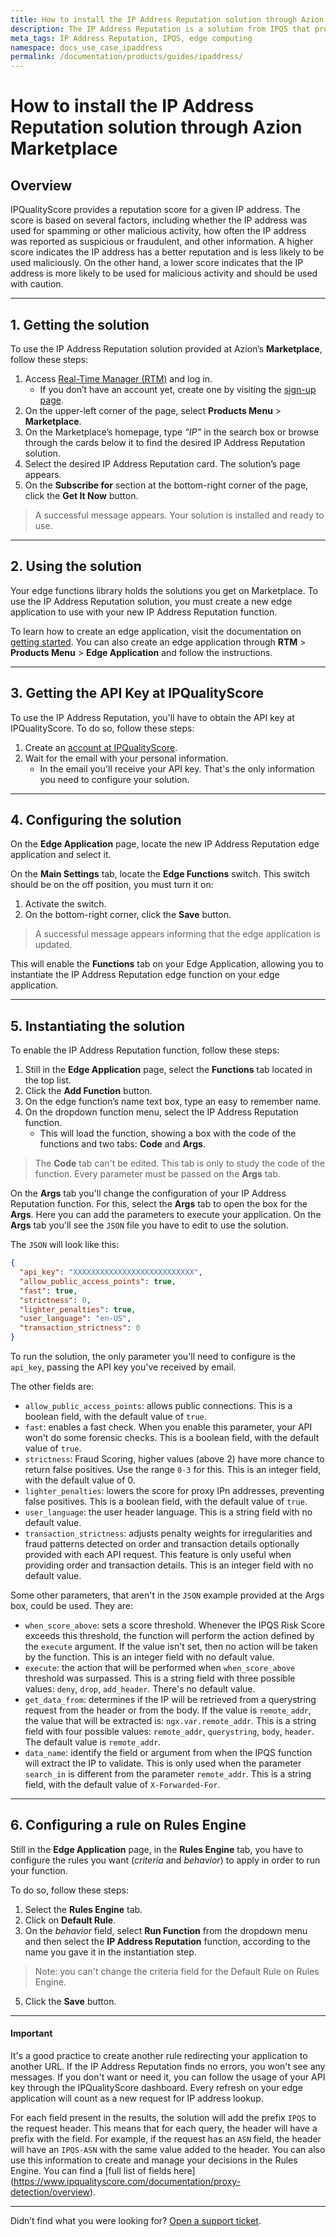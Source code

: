 ```yaml
---
title: How to install the IP Address Reputation solution through Azion Marketplace
description: The IP Address Reputation is a solution from IPQS that protects your online assets against malicious IPs.
meta_tags: IP Address Reputation, IPQS, edge computing
namespace: docs_use_case_ipaddress
permalink: /documentation/products/guides/ipaddress/
---
```


# How to install the IP Address Reputation solution through Azion Marketplace

## Overview

IPQualityScore provides a reputation score for a given IP address. The score is based on several factors, including whether the IP address was used for spamming or other malicious activity, how often the IP address was reported as suspicious or fraudulent, and other information. A higher score indicates the IP address has a better reputation and is less likely to be used maliciously. On the other hand, a lower score indicates that the IP address is more likely to be used for malicious activity and should be used with caution.

---

## 1. Getting the solution

To use the IP Address Reputation solution provided at Azion’s **Marketplace**, follow these steps:

1. Access [Real-Time Manager (RTM)](https://manager.azion.com) and log in.
    - If you don’t have an account yet, create one by visiting the [sign-up page](https://sso.azion.com/).
2. On the upper-left corner of the page, select **Products Menu** > **Marketplace**.
3. On the Marketplace’s homepage, type *“IP”* in the search box or browse through the cards below it to find the desired IP Address Reputation solution.
4. Select the desired IP Address Reputation card. The solution’s page appears.
5. On the **Subscribe for** section at the bottom-right corner of the page, click the **Get It Now** button.

> A successful message appears. Your solution is installed and ready to use.

---

## 2. Using the solution

Your edge functions library holds the solutions you get on Marketplace. To use the IP Address Reputation solution, you must create a new edge application to use with your new IP Address Reputation function.

To learn how to create an edge application, visit the documentation on [getting started](/en/documentation/products/getting-started/). You can also create an edge application through **RTM** > **Products Menu** > **Edge Application** and follow the instructions.

---

## 3. Getting the API Key at IPQualityScore

To use the IP Address Reputation, you'll have to obtain the API key at IPQualityScore. To do so, follow these steps:

1. Create an [account at IPQualityScore](https://www.ipqualityscore.com/create-account).
2. Wait for the email with your personal information.
    - In the email you'll receive your API key. That's the only information you need to configure your solution.

---

## 4. Configuring the solution

On the **Edge Application** page, locate the new IP Address Reputation edge application and select it.

On the **Main Settings** tab, locate the **Edge Functions** switch. This switch should be on the off position, you must turn it on:

1. Activate the switch.
2. On the bottom-right corner, click the **Save** button.

> A successful message appears informing that the edge application is updated.

This will enable the **Functions** tab on your Edge Application, allowing you to instantiate the IP Address Reputation edge function on your edge application.

---

## 5. Instantiating the solution

To enable the IP Address Reputation function, follow these steps:

1. Still in the **Edge Application** page, select the **Functions** tab located in the top list.
2. Click the **Add Function** button.
3. On the edge function’s name text box, type an easy to remember name.
4. On the dropdown function menu, select the IP Address Reputation function.
    - This will load the function, showing a box with the code of the functions and two tabs: **Code** and **Args**.

> The **Code** tab can't be edited. This tab is only to study the code of the function. Every parameter must be passed on the **Args** tab.

On the **Args** tab you'll change the configuration of your IP Address Reputation function. For this, select the **Args** tab to open the box for the **Args**. Here you can add the parameters to execute your application. On the **Args** tab you'll see the `JSON` file you have to edit to use the solution. 

The `JSON` will look like this:

```json
{
  "api_key": "XXXXXXXXXXXXXXXXXXXXXXXXXXX",
  "allow_public_access_points": true,
  "fast": true,
  "strictness": 0,
  "lighter_penalties": true,
  "user_language": "en-US",
  "transaction_strictness": 0
}
```

To run the solution, the only parameter you'll need to configure is the `api_key`, passing the API key you've received by email.

The other fields are:

- `allow_public_access_points`: allows public connections. This is a boolean field, with the default value of `true`.
- `fast`: enables a fast check. When you enable this parameter, your API won't do some forensic checks. This is a boolean field, with the default value of `true`.
- `strictness`: Fraud Scoring, higher values (above 2) have more chance to return false positives. Use the range `0-3` for this. This is an integer field, with the default value of 0.
- `lighter_penalties`: lowers the score for proxy IPn addresses, preventing false positives. This is a boolean field, with the default value of `true`.
- `user_language`: the user header language. This is a string field with no default value.
- `transaction_strictness`: adjusts penalty weights for irregularities and fraud patterns detected on order and transaction details optionally provided with each API request. This feature is only useful when providing order and transaction details. This is an integer field with no default value.

Some other parameters, that aren't in the `JSON` example provided at the Args box, could be used. They are:

- `when_score_above`: sets a score threshold. Whenever the IPQS Risk Score exceeds this threshold, the function will perform the action defined by the `execute` argument. If the value isn't set, then no action will be taken by the function. This is an integer field with no default value.
- `execute`: the action that will be performed when `when_score_above` threshold was surpassed. This is a string field with three possible values: `deny`, `drop`, `add_header`. There's no default value.
- `get_data_from`: determines if the IP will be retrieved from a querystring request from the header or from the body. If the value is `remote_addr`, the value that will be extracted is: `ngx.var.remote_addr`. This is a string field with four possible values: `remote_addr`, `querystring`, `body`, `header`. The default value is `remote_addr`.
- `data_name`: identify the field or argument from when the IPQS function will extract the IP to validate. This is only used when the parameter `search_in` is different from the parameter `remote_addr`. This is a string field, with the default value of `X-Forwarded-For`.

---

## 6. Configuring a rule on Rules Engine

Still in the **Edge Application** page, in the **Rules Engine** tab, you have to configure the rules you want (*criteria* and *behavior*) to apply in order to run your function.

To do so, follow these steps:

1. Select the **Rules Engine** tab.
2. Click on **Default Rule**.
3. On the *behavior* field, select **Run Function** from the dropdown menu and then select the **IP Address Reputation** function, according to the name you gave it in the instantiation step.

> Note: you can't change the criteria field for the Default Rule on Rules Engine.

5. Click the **Save** button.

---

#### Important

It's a good practice to create another rule redirecting your application to another URL. If the IP Address Reputation finds no errors, you won't see any messages. If you don't want or need it, you can follow the usage of your API key through the IPQualityScore dashboard. Every refresh on your edge application will count as a new request for IP address lookup. 

For each field present in the results, the solution will add the prefix `IPQS` to the request header. This means that for each query, the header will have a prefix with the field. For example, if the request has an `ASN` field, the header will have an `IPQS-ASN` with the same value added to the header. You can also use this information to create and manage your decisions in the Rules Engine. You can find a [full list of fields here] (https://www.ipqualityscore.com/documentation/proxy-detection/overview).


---

Didn’t find what you were looking for? [Open a support ticket](https://tickets.azion.com/).
